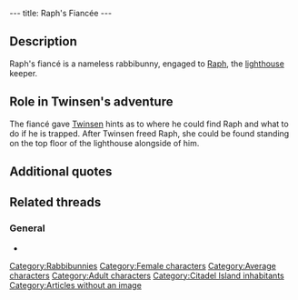 ---
title: Raph's Fiancée
---

{{Character|
Name=Raph's fiancé|
Image=DIVERS.gif|
Race=[[Rabbibunny]]|
Gender=Female|
Size=Medium|
Age=Adult}}

{{Quote|
Quote=I don't understand why the lighthouse is closed and turned off. What could my fiancé Raph, be doing? By the way, Mr. Twinsen, did you know you can jump over the rocks if you are trapped?|
Character=Raph's fiancé}}

==Description==
Raph's fiancé is a nameless rabbibunny, engaged to [[Raph]], the [[lighthouse]] keeper.

==Role in Twinsen's adventure==
The fiancé gave [[Twinsen]] hints as to where he could find Raph and what to do if he is trapped. After Twinsen freed Raph, she could be found standing on the top floor of the lighthouse alongside of him.

==Additional quotes==
{{Quote|
Quote=Unfortunately, he's disappeared, Mr. Twinsen! I hope he hasn't gone on another of his strolls on the cliffs! One of these days it might be nasty, with all these rumors about the tralü...|
Character=Raph's fiancé}}
{{Quote|
Quote=My pretty bunny has come back, thanks to you<nowiki>!!</nowiki> Oh thank you, Mr. Twinsen<nowiki>!!</nowiki>|
Character=Raph's fiancé}}

==Related threads==
===General===
* {{thread|id=8382|title=Weird thing in the LBA 2 recorded demo...}}

[[Category:Rabbibunnies]]
[[Category:Female characters]]
[[Category:Average characters]]
[[Category:Adult characters]]
[[Category:Citadel Island inhabitants]]
[[Category:Articles without an image]]